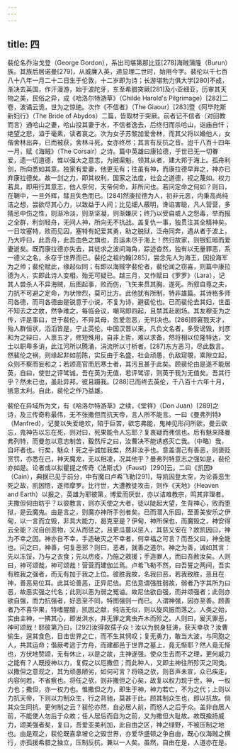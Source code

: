 ```yaml
---
---
---
```

title: 四
---



裴伦名乔治戈登（George Gordon），系出司堪第那比亚[278]海贼蒲隆（Burun）族。其族后居诺曼[279]，从威廉入英，递显理二世时，始用今字。裴伦以千七百八十八年一月二十二日生于伦敦，十二岁即为诗；长游堪勃力俱大学[280]不成，渐决去英国，作汗漫游，始于波陀牙，东至希腊突厥[281]及小亚细亚，历审其天物之美，民俗之异，成《哈洛尔特游草》（Childe Harold's Pilgrimage）[282]二卷，波谲云诡，世为之惊绝。次作《不信者》（The Giaour）[283]暨《阿毕陀斯新妇行》（The Bride of Abydos）二篇，皆取材于突厥。前者记不信者（对回教而言）通哈山之妻，哈山投其妻于水，不信者逸去，后终归而杀哈山，诣庙自忏；绝望之悲，溢于毫素，读者哀之。次为女子苏黎加爱舍林，而其父将以婚他人，女偕舍林出奔，已而被获，舍林斗死，女亦终尽；其言有反抗之音。迨千八百十四年一月，赋《海贼》（The Corsair）之诗。篇中英雄曰康拉德，于世已无一切眷爱，遗一切道德，惟以强大之意志，为贼渠魁，领其从者，建大邦于海上。孤舟利剑，所向悉如其意。独家有爱妻，他更无有；往虽有神，而康拉德早弃之，神亦已弃康拉德矣。故一剑之力，即其权利，国家之法度，社会之道德，视之蔑如。权力若具，即用行其意志，他人奈何，天帝何命，非所问也。若问定命之何如？则曰，在鞘中，一旦外辉，彗且失色而已。[284]然康拉德为人，初非元恶，内秉高尚纯洁之想，尝欲尽其心力，以致益于人间；比见细人蔽明，谗谄害聪，凡人营营，多猜忌中伤之性，则渐冷淡，则渐坚凝，则渐嫌厌；终乃以受自或人之怨毒，举而报之全群，利剑轻舟，无间人神，所向无不抗战。盖复仇一事，独贯注其全精神矣。一日攻塞特，败而见囚，塞特有妃爱其勇，助之脱狱，泛舟同奔，遇从者于波上，乃大呼曰，此吾舟，此吾血色之旗也，吾运未尽于海上！然归故家，则银釭暗而爱妻逝矣。既而康拉德亦失去，其徒求之波间海角，踪迹杳然，独有以无量罪恶，系一德义之名，永存于世界而已。裴伦之祖约翰[285]，尝念先人为海王，因投海军为之帅；裴伦赋此，缘起似同；有即以海贼字裴伦者，裴伦闻之窃喜，则篇中康拉德为人，实即此诗人变相，殆无可疑已。越三月，又作赋曰《罗罗》（Lara），记其人尝杀人不异海贼，后图起事，败而伤，飞矢来贯其胸，遂死。所叙自尊之夫，力抗不可避之定命，为状惨烈，莫可比方。此他犹有所制，特非雄篇。其诗格多师司各德，而司各德由是锐意于小说，不复为诗，避裴伦也。已而裴伦去其妇，世虽不知去之之故，然争难之，每临会议，嘲骂即四起，且禁其赴剧场。其友穆亚为之传，评是事曰，世于裴伦，不异其母，忽爱忽恶，无判决也。[286]顾窘戮天才，殆人群恒状，滔滔皆是，宁止英伦。中国汉晋以来，凡负文名者，多受谤毁，刘彦和为之辩曰，人禀五才，修短殊用，自非上哲，难以求备，然将相以位隆特达，文士以职卑多诮，此江河所以腾涌，涓流所以寸析者。[287]东方恶习，尽此数言。然裴伦之祸，则缘起非如前陈，实反由于名盛，社会顽愚，仇敌窥覗，乘隙立起，众则不察而妄和之；若颂高官而厄寒士者，其污且甚于此矣。顾裴伦由是遂不能居英，自曰，使世之评骘诚，吾在英为无值，若评骘谬，则英于我为无值矣。吾其行乎？然未已也，虽赴异邦，彼且蹑我。[288]已而终去英伦，千八百十六年十月，抵意太利。自此，裴伦之作乃益雄。

裴伦在异域所为文，有《哈洛尔特游草》之续，《堂祥》（Don Juan）[289]之诗，及三传奇称最伟，无不张撒但而抗天帝，言人所不能言。一曰《曼弗列特》（Manfred），记曼以失爱绝欢，陷于巨苦，欲忘弗能，鬼神见形问所欲，曼云欲忘，鬼神告以忘在死，则对曰，死果能令人忘耶？复衷疑而弗信也。后有魅来降曼弗列特，而曼忽以意志制苦，毅然斥之曰，汝曹决不能诱惑灭亡我。（中略）我，自坏者也。行矣，魅众！死之手诚加我矣，然非汝手也。意盖谓己有善恶，则褒贬赏罚，亦悉在己，神天魔龙，无以相凌，况其他乎？曼弗列特意志之强如是，裴伦亦如是。论者或以拟瞿提之传奇《法斯忒》（Faust）[290]云。二曰《凯因》（Cain），典据已见于前分，中有魔曰卢希飞勒[291]，导凯因登太空，为论善恶生死之故，凯因悟，遂师摩罗。比行世，大遭教徒攻击，则作《天地》（Heaven and Earth）以报之，英雄为耶彼第，博爱而厌世，亦以诘难教宗，鸣其非理者。夫撒但何由昉乎？以彼教言，则亦天使之大者，徒以陡起大望，生背神心，败而堕狱，是云魔鬼。由是言之，则魔亦神所手创者矣。已而潜入乐园，至善美安乐之伊甸，以一言而立毁，非具大能力，曷克至是？伊甸，神所保也，而魔毁之，神安得云全能？况自创恶物，又从而惩之，且更瓜蔓以惩人，其慈又安在？故凯因曰，神为不幸之因。神亦自不幸，手造破灭之不幸者，何幸福之可言？而吾父曰，神全能也。问之曰，神善，何复恶邪？则曰，恶者，就善之道尔。神之为善，诚如其言：先以冻馁，乃与之衣食；先以疠疫，乃施之救援；手造罪人，而曰吾赦汝矣。人则曰，神可颂哉，神可颂哉！营营而建伽兰焉。卢希飞勒不然，曰吾誓之两间，吾实有胜我之强者，而无有加于我之上位。彼胜我故，名我曰恶，若我致胜，恶且在神，善恶易位耳。此其论善恶，正异尼佉。尼佉意谓强胜弱故，弱者乃字其所为曰恶，故恶实强之代名；此则以恶为弱之冤谥。故尼佉欲自强，而并颂强者；此则亦欲自强，而力抗强者，好恶至不同，特图强则一而已。人谓神强，因亦至善。顾善者乃不喜华果，特嗜腥膻，凯因之献，纯洁无似，则以旋风振而落之。人类之始，实由主神，一拂其心，即发洪水，并无罪之禽虫卉木而殄之。人则曰，爰灭罪恶，神可颂哉！耶彼第乃曰，[292]汝得救孺子众！汝以为脱身狂涛，获天幸欤？汝曹偷生，逞其食色，目击世界之亡，而不生其悯叹；复无勇力，敢当大波，与同胞之人，共其运命；偕厥考逃于方舟，而建都邑于世界之墓上，竟无惭耶？然人竟无惭也，方伏地赞颂，无有休止，以是之故，主神遂强。使众生去而不之理，更何威力之能有？人既授神以力，复假之以厄撒但；而此种人，又即主神往所殄灭之同类。以撒但之意观之，其为顽愚陋劣，如何可言？将晓之欤，则音声未宣，众已疾走，内容何若，不省察也。将任之欤，则非撒但之心矣，故复以权力现于世。神，一权力也；撒但，亦一权力也。惟撒但之力，即生于神，神力若亡，不为之代；上则以力抗天帝，下则以力制众生，行之背驰，莫甚于此。顾其制众生也，即以抗故。倘其众生同抗，更何制之云？裴伦亦然，自必居人前，而怒人之后于众。盖非自居人前，不能使人勿后于众故；任人居后而自为之前，又为撒但大耻故。故既揄扬威力，颂美强者矣，复曰，吾爱亚美利加，此自由之区，神之绿野，不被压制之地也。由是观之，裴伦既喜拿坡仑之毁世界，亦爱华盛顿之争自由，既心仪海贼之横行，亦孤援希腊之独立，压制反抗，兼以一人矣。虽然，自由在是，人道亦在是。